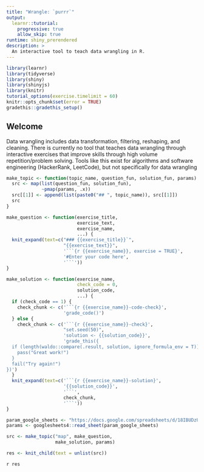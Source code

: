```yaml
---
title: "Wrangle: `purrr`"
output: 
  learnr::tutorial:
    progressive: true
    allow_skip: true
runtime: shiny_prerendered
description: >
  An interactive tool to teach data wrangling in R.
---
```


```r
library(learnr)
library(tidyverse)
library(shiny)
library(shinyjs)
library(knitr)
tutorial_options(exercise.timelimit = 60)
knitr::opts_chunk$set(error = TRUE)
gradethis::gradethis_setup()
```

## Welcome

Data wrangling includes data transformation, filtering, reshaping, and cleaning. There is currently no tool that teaches data wrangling through interactive exercises that improve skills through high volume repetition/problem solving. Tools like this exist for algorithms and software engineering (HackerRank, LeetCode), but not specifically for data wrangling

```r
make_topic <- function(topic_name, question_fun, solution_fun, params) { 
  src <- map(list(question_fun, solution_fun),
             ~pmap(params, .x))
  src[[1]] <- append(list(paste0("## ", topic_name)), src[[1]])
  src
}

make_question <- function(exercise_title,
                          exercise_text,
                          exercise_name,
                          ...) {
  knit_expand(text=c("### {{exercise_title}}`",
                     "{{exercise_text}}",
                     '```{r {{exercise_name}}, exercise = TRUE}',
                     '#Enter your code here',
                     '```'))
}

make_solution <- function(exercise_name,
                          check_code = 0,
                          solution_code,
                          ...) {
  if (check_code == 1) {
    check_chunk <- c('```{r {{exercise_name}}-code-check}',
                     'grade_code()')
  } else {
    check_chunk <- c('```{r {{exercise_name}}-check}',
                     "set.seed(50)",
                     'solution <- {{solution_code}}',
                     'grade_this({
  if (length(waldo::compare(.result, solution, ignore_formula_env = T)) == 0) {
    pass("Great work!")
  }
  fail("Try again!")
})')
  }
  knit_expand(text=c('```{r {{exercise_name}}-solution}',
                     '{{solution_code}}',
                     '```',
                     check_chunk,
                     '```'))
}

param_google_sheets <- "https://docs.google.com/spreadsheets/d/18IBUDzUPxJg69Z9J9io0-9Hn39DXfzmhjWjDCW9ghDk/edit#gid=0"
params <- googlesheets4::read_sheet(param_google_sheets)

src <- make_topic("map", make_question,
                  make_solution, params)

res <- knit_child(text = unlist(src))
```

`r res`
